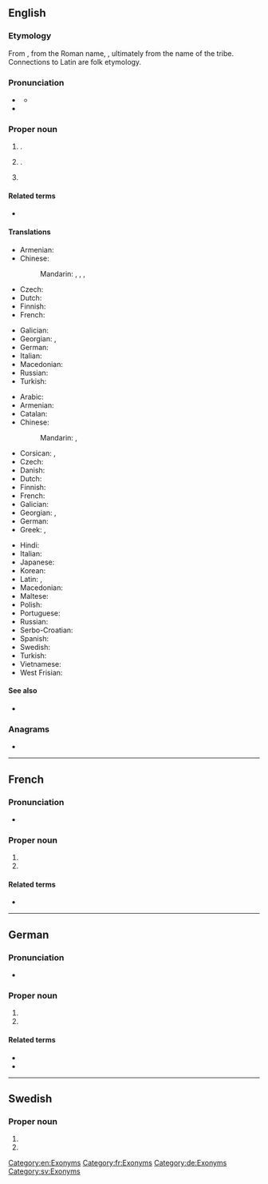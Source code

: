 {{also|Turín|tuřín}}
==English==
{{wikipedia|Turin}}

===Etymology===
From {{der|en|it|Torino}}, from the Roman name, {{der|en|la|[[Augusta]] [[Taurini|Taurinōrum]]}}, ultimately from the name of the {{m|la|Taurini}} tribe. Connections to Latin {{m|la|taurus||bull}} are folk etymology.

===Pronunciation===
* {{a|UK}} {{IPA|en|/tjʊəˈɹɪn/}}
** {{audio|en|LL-Q1860 (eng)-Vealhurl-Turin.wav|Audio (UK)}}
* {{rhymes|en|ɪn}}

===Proper noun===
{{en-proper noun|~}}

# {{place|en|capital city|r/Piedmont|c/Italy}}.
# {{place|en|metropolitan city|r/Piedmont|c/Italy}}.
# {{lb|en|countable}} {{surname|en}}

====Related terms====
* {{l|en|Turinese}}

====Translations====
{{trans-top|province}}
* Armenian: {{t+|hy|Թուրին}}
* Chinese:
*: Mandarin: {{t|cmn|托里諾}}, {{t|cmn|托里诺|tr=Tuōlǐnuò|sc=Hani}}, {{t|cmn|杜林|tr=Dùlín|sc=Hani}}, {{t+|cmn|都靈|tr=Dūlíng|sc=Hani}}
* Czech: {{t+|cs|Turín|m}}
* Dutch: {{t+|nl|Turijn}}
* Finnish: {{t+|fi|Torino}}
* French: {{t+|fr|Turin}}
{{trans-mid}}
* Galician: {{t+|gl|Turín}}
* Georgian: {{t|ka|ტურინი}}, {{t|ka|ტურინის პროვინცია}}
* German: {{t|de|Turin}}
* Italian: {{t+|it|Torino}}
* Macedonian: {{t|mk|Тори́но|n}}
* Russian: {{t+|ru|Тури́н}}
* Turkish: {{t+|tr|Torino}}
{{trans-bottom}}

{{trans-top|city}}
* Arabic: {{t|ar|تُورِينُو|m|tr=turīnū}}
* Armenian: {{t+|hy|Թուրին}}
* Catalan: {{t|ca|Torí|m}}
* Chinese:
*: Mandarin: {{t|cmn|杜林|tr=Dùlín|sc=Hani}}, {{t+|cmn|都靈|tr=Dūlíng|sc=Hani}}
* Corsican: {{t|co|Torinu}}, {{t|co|Turinu}}
* Czech: {{t+|cs|Turín|m}}
* Danish: {{t|da|Torino|c}}
* Dutch: {{t+|nl|Turijn}}
* Finnish: {{t+|fi|Torino}}
* French: {{t+|fr|Turin|f}}
* Galician: {{t+|gl|Turín}}
* Georgian: {{t|ka|ტურინი}}, {{t|ka|ტორინო|tr=ṭorino}}
* German: {{t|de|Turin|n}}
* Greek: {{t+|el|Τορίνο|n}}, {{t|el|Τουρίνο|n}}
{{trans-mid}}
* Hindi: {{t|hi|टोरीनो|m}}
* Italian: {{t+|it|Torino|f}}
* Japanese: {{t|ja|トリノ|tr=Torino}}
* Korean: {{t|ko|^토리노}}
* Latin: {{t|la|Augusta Taurinorum|f}}, {{t|la|Taurinum|m}}
* Macedonian: {{t|mk|Тори́но|n}}
* Maltese: {{t|mt|Turin}}
* Polish: {{t+|pl|Turyn|m}}
* Portuguese: {{t|pt|Turim|f}}
* Russian: {{t+|ru|Тури́н|m}}
* Serbo-Croatian: {{t|sh|Torino}}
* Spanish: {{t+|es|Turín|m}}
* Swedish: {{t+|sv|Turin}}
* Turkish: {{t+|tr|Torino}}
* Vietnamese: {{t|vi|Torino}}
* West Frisian: {{t|fy|Turyn}}
{{trans-bottom}}

====See also====
* {{l|en|Torino}}

===Anagrams===
* {{anagrams|en|a=inrtu|rutin}}

[[Category:en:Exonyms]]

----

==French==
{{wikipedia|Turin|lang=fr}}

===Pronunciation===
* {{fr-IPA}}

===Proper noun===
{{fr-proper noun}}

# {{place|fr|capital city|r/Piedmont|c/Italy|t1=Turin}}
# {{place|fr|metropolitan city|r/Piedmont|c/Italy|t1=Turin}}

====Related terms====
* {{l|fr|Turinois}}

[[Category:fr:Exonyms]]

----

==German==

===Pronunciation===
* {{IPA|de|/tuˈriːn/}}

===Proper noun===
{{head|de|proper noun}}

# {{place|de|capital city|r/Piedmont|c/Italy|t1=Turin}}
# {{place|de|metropolitan city|r/Piedmont|c/Italy|t1=Turin}}

====Related terms====
* {{l|de|Turiner}}
* {{l|de|turinisch}}

[[Category:de:Exonyms]]

----

==Swedish==

===Proper noun===
{{sv-proper noun|n}}

# {{place|sv|capital city|r/Piedmont|c/Italy|t1=Turin}}
# {{place|sv|metropolitan city|r/Piedmont|c/Italy|t1=Turin}}

[[Category:sv:Exonyms]]